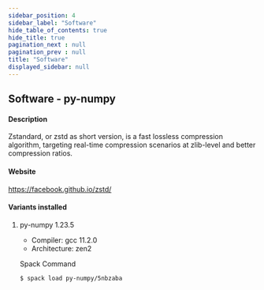 ```yaml
---
sidebar_position: 4
sidebar_label: "Software"
hide_table_of_contents: true
hide_title: true
pagination_next : null
pagination_prev : null
title: "Software"
displayed_sidebar: null
---
```


## Software - py-numpy


#### Description
Zstandard, or zstd as short version, is a fast lossless compression algorithm, targeting real-time compression scenarios at zlib-level and better compression ratios.

#### Website
https://facebook.github.io/zstd/

#### Variants installed

1. py-numpy 1.23.5

    - Compiler: gcc 11.2.0
    - Architecture: zen2

    Spack Command
    ```bash
    $ spack load py-numpy/5nbzaba
    ```
